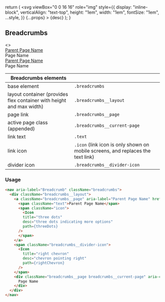
<Meta title="Breadcrumbs" />

  return (
    <svg
      viewBox="0 0 16 16"
      role="img"
      style={{
        display: "inline-block",
        verticalAlign: "text-top",
        height: "1em",
        width: "1em",
        fontSize: "1em",
        ...style,
      }}
      {...props}
    >
      <title>{title}</title>
      <desc>{desc}</desc>
      <path d={path} fill="currentColor" />
    </svg>
  );
}

## Breadcrumbs

<Preview>
  <Story name="Breadcrumbs">
    <>
      <ColorSchemeWrapper scheme="light">
        <nav aria-label="Breadcrumb" className="breadcrumbs">
          <div className="breadcrumbs__layout">
            <a className="breadcrumbs__page" aria-label="Parent Page Name" href="">
              <span className="text">Parent Page Name</span>
              <span className="icon">
                <Icon
                title="three dots"
                desc="three dots indicating more options"
                path={threeDots}
              />
              </span>
            </a>
            <span className="breadcrumbs__divider-icon">
              <Icon
                title="right chevron"
                desc="chevron pointing right"
                path={rightChevron}
              />
            </span>
            <div className="breadcrumbs__page breadcrumbs__current-page" aria-current="location">
              Page Name
            </div>
          </div>
        </nav>
      </ColorSchemeWrapper>
      <ColorSchemeWrapper scheme="dark">
        <nav aria-label="Breadcrumb" className="breadcrumbs">
          <div className="breadcrumbs__layout">
            <a className="breadcrumbs__page" aria-label="Parent Page Name" href="">
              <span className="text">Parent Page Name</span>
              <span className="icon">
                <Icon
                title="three dots"
                desc="three dots indicating more options"
                path={threeDots}
              />
              </span>
            </a>
            <span className="breadcrumbs__divider-icon">
              <Icon
                title="right chevron"
                desc="chevron pointing right"
                path={rightChevron}
              />
            </span>
            <div className="breadcrumbs__page breadcrumbs__current-page" aria-current="location">
              Page Name
            </div>
          </div>
        </nav>
      </ColorSchemeWrapper>
    </>
  </Story>
</Preview>

| Breadcrumbs elements |    |
| ---- | ---- |
| base element | <code>.breadcrumbs</code> |
| layout container (provides flex container with height and max width) | <code>.breadcrumbs__layout</code> |
| page link | <code>.breadcrumbs__page</code> |
| active page class (appended) | <code>.breadcrumbs__current-page</code> |
| link text | <code>.text</code> |
| link icon | <code>.icon</code> (link icon is only shown on mobile screens, and replaces the text link) |
| divider icon | <code>.breadcrumbs__divider-icon</code> |

### Usage
```html
<nav aria-label="Breadcrumb" className="breadcrumbs">
  <div className="breadcrumbs__layout">
    <a className="breadcrumbs__page" aria-label="Parent Page Name" href="">
      <span className="text">Parent Page Name</span>
      <span className="icon">
        <Icon
        title="three dots"
        desc="three dots indicating more options"
        path={threeDots}
      />
      </span>
    </a>
    <span className="breadcrumbs__divider-icon">
      <Icon
        title="right chevron"
        desc="chevron pointing right"
        path={rightChevron}
      />
    </span>
    <div className="breadcrumbs__page breadcrumbs__current-page" aria-current="location">
      Page Name
    </div>
  </div>
</nav>
```
